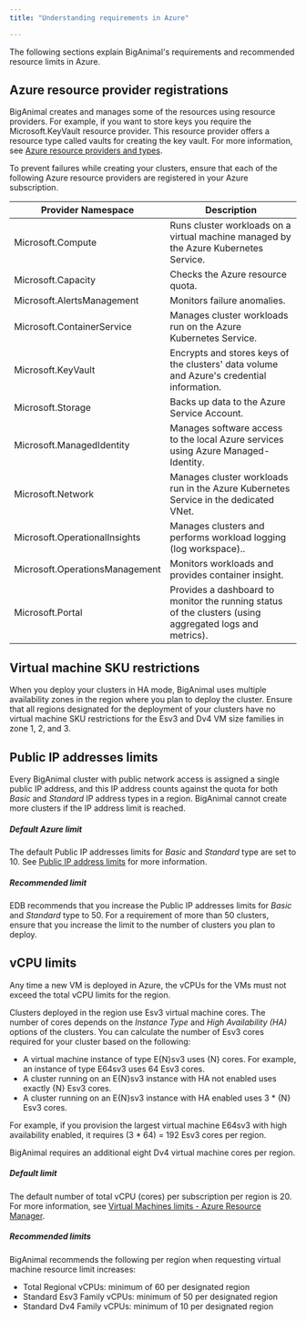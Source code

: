 ```yaml
---
title: "Understanding requirements in Azure"

---
```


The following sections explain BigAnimal's requirements and recommended resource limits in Azure.

## Azure resource provider registrations

BigAnimal creates and manages some of the resources using resource providers. For example, if you want to store keys you require the Microsoft.KeyVault resource provider. This resource provider offers a resource type called vaults for creating the key vault. For more information, see [Azure resource providers and types](https://docs.microsoft.com/en-us/azure/azure-resource-manager/management/resource-providers-and-types). 

To prevent failures while creating your clusters, ensure that each of the following Azure resource providers are registered in your Azure subscription.


| Provider Namespace             | Description                                                                                                         |
| ------------------------------ | --------------------------------------------------------------------------------------------------------------- |
| Microsoft.Compute              | Runs cluster workloads on a virtual machine managed by the Azure Kubernetes Service.    
Microsoft.Capacity   |  Checks the Azure resource quota.  |
Microsoft.AlertsManagement | Monitors failure anomalies.   |                                       |
| Microsoft.ContainerService     | Manages cluster workloads run on the Azure Kubernetes Service.                                  |
| Microsoft.KeyVault             | Encrypts and stores keys of the clusters' data volume and Azure's credential information.  |
| Microsoft.Storage              | Backs up data to the Azure Service Account. |
| Microsoft.ManagedIdentity      | Manages software access to the local Azure services using Azure Managed-Identity.     |
| Microsoft.Network              | Manages cluster workloads run in the Azure Kubernetes Service in the dedicated VNet.                              |
| Microsoft.OperationalInsights  | Manages clusters and performs workload logging (log workspace)..                                          |
| Microsoft.OperationsManagement | Monitors workloads and provides container insight.                                                                   |
| Microsoft.Portal               | Provides a dashboard to monitor the running status of the clusters (using aggregated logs and metrics).    |

## Virtual machine SKU restrictions

When you deploy your clusters in HA mode, BigAnimal uses multiple availability zones in the region where you plan to deploy the cluster. Ensure that all regions designated for the deployment of your clusters have no virtual machine SKU restrictions for the Esv3 and Dv4 VM size families in zone 1, 2, and 3.

## Public IP addresses limits

Every BigAnimal cluster with public network access is assigned a single public IP address, and this IP address counts against the quota for both *Basic* and *Standard* IP address types in a region. BigAnimal cannot create more clusters if the IP address limit is reached.

##### Default Azure limit

The default Public IP addresses limits for *Basic* and *Standard* type are set to 10. See [Public IP address limits](https://docs.microsoft.com/en-us/azure/azure-resource-manager/management/azure-subscription-service-limits#publicip-address) for more information.

##### Recommended limit

EDB recommends that you increase the Public IP addresses limits for *Basic* and *Standard* type to 50. For a requirement of more than 50 clusters, ensure that you increase the limit to the number of clusters you plan to deploy.

## vCPU limits

Any time a new VM is deployed in Azure, the vCPUs for the VMs must not exceed the total vCPU limits for the region. 

Clusters deployed in the region use Esv3 virtual machine cores. The number of cores depends on the *Instance Type* and *High Availability (HA)* options of the clusters. You can calculate the number of Esv3 cores required for your cluster based on the following:

* A virtual machine instance of type E{N}sv3 uses {N} cores. For example, an instance of type E64sv3 uses 64 Esv3 cores.
* A cluster running on an E{N}sv3 instance with HA not enabled uses exactly {N} Esv3 cores.
* A cluster running on an E{N}sv3 instance with HA enabled uses 3 * {N} Esv3 cores.

For example, if you provision the largest virtual machine E64sv3 with high availability enabled, it requires (3 * 64) = 192 Esv3 cores per region. 

BigAnimal requires an additional eight Dv4 virtual machine cores per region.

##### Default limit

The default number of total vCPU (cores) per subscription per region is 20. For more information, see [Virtual Machines limits - Azure Resource Manager](https://docs.microsoft.com/en-us/azure/azure-resource-manager/management/azure-subscription-service-limits#virtual-machines-limits---azure-resource-manager).

##### Recommended limits

BigAnimal recommends the following per region when requesting virtual machine resource limit increases:
* Total Regional vCPUs: minimum of 60 per designated region
* Standard Esv3 Family vCPUs: minimum of 50 per designated region
* Standard Dv4 Family vCPUs: minimum of 10 per designated region